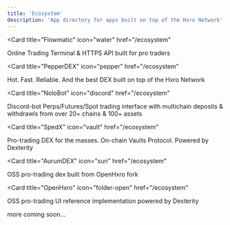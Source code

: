 ```yaml
---
title: 'Ecosystem'
description: 'App directory for apps built on top of the Hxro Network'
---
```


<CardGroup>

<Card 
title="Flowmatic" 
icon="water" 
href="/ecosystem"
>
Online Trading Terminal & HTTPS API built for pro traders
</Card>

<Card
  title="PepperDEX"
  icon="pepper"
  href="/ecosystem"
>
Hot. Fast. Reliable. And the best DEX built on top of the Hxro Network
</Card>

<Card
  title="NoloBot"
  icon="discord"
  href="/ecosystem"
>
Discord-bot Perps/Futures/Spot trading interface with multichain deposits & withdrawls from over 20+ chains & 100+ assets
</Card>

<Card
  title="SpedX"
  icon="vault"
  href="/ecosystem"
>
Pro-trading DEX for the masses. On-chain Vaults Protocol. Powered by Dexterity
</Card>

<Card
  title="AurumDEX"
  icon="sun"
  href="/ecosystem"
>
OSS pro-trading dex built from OpenHxro fork
</Card>

<Card
  title="OpenHxro"
  icon="folder-open"
  href="/ecosystem"
>
OSS pro-trading UI reference implementation powered by Dexterity
</Card>

</CardGroup>

more coming soon...
